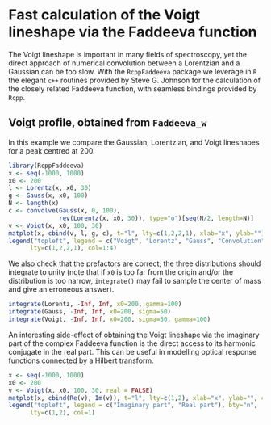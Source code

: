 Fast calculation of the Voigt lineshape via the Faddeeva function
=================================================================
<!-- 
%\VignetteEngine{knitr::knitr}
%\VignetteIndexEntry{voigt}
-->
The Voigt lineshape is important in many fields of spectroscopy, yet the direct approach of numerical convolution between a Lorentzian and a Gaussian can be too slow. With the `RcppFaddeeva` package we leverage in `R` the elegant `c++` routines provided by Steve G. Johnson for the calculation of the closely related Faddeeva function, with seamless bindings provided by `Rcpp`. 

## Voigt profile, obtained from `Faddeeva_w`

In this example we compare the Gaussian, Lorentzian, and Voigt lineshapes for a peak centred at 200.
```r
library(RcppFaddeeva)
x <- seq(-1000, 1000)
x0 <- 200
l <- Lorentz(x, x0, 30)
g <- Gauss(x, x0, 100)
N <- length(x)
c <- convolve(Gauss(x, 0, 100), 
              rev(Lorentz(x, x0, 30)), type="o")[seq(N/2, length=N)]
v <- Voigt(x, x0, 100, 30)
matplot(x, cbind(v, l, g, c), t="l", lty=c(1,2,2,1), xlab="x", ylab="")
legend("topleft", legend = c("Voigt", "Lorentz", "Gauss", "Convolution"), bty="n",
      lty=c(1,2,2,1), col=1:4)
```

We also check that the prefactors are correct; the three distributions should integrate to unity (note that if `x0` is too far from the origin and/or the distribution is too narrow, `integrate()` may fail to sample the center of mass and give an erroneous answer).

```r
integrate(Lorentz, -Inf, Inf, x0=200, gamma=100)
integrate(Gauss, -Inf, Inf, x0=200, sigma=50)
integrate(Voigt, -Inf, Inf, x0=200, sigma=50, gamma=100)
```

An interesting side-effect of obtaining the Voigt lineshape via the imaginary part of the complex Faddeeva function is the direct access to its harmonic conjugate in the real part. This can be useful in modelling optical response functions connected by a Hilbert transform.

```r
x <- seq(-1000, 1000)
x0 <- 200
v <- Voigt(x, x0, 100, 30, real = FALSE)
matplot(x, cbind(Re(v), Im(v)), t="l", lty=c(1,2), xlab="x", ylab="", col=1)
legend("topleft", legend = c("Imaginary part", "Real part"), bty="n",
      lty=c(1,2), col=1)
```
